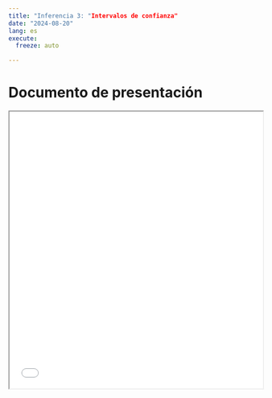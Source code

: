 ```yaml
---
title: "Inferencia 3: "Intervalos de confianza"
date: "2024-08-20"
lang: es
execute:
  freeze: auto   

---
```


# Documento de presentación

<iframe src=/slides/04_inferencia3.html height="550" width=100% allowfullscreen="true">
</iframe> 


